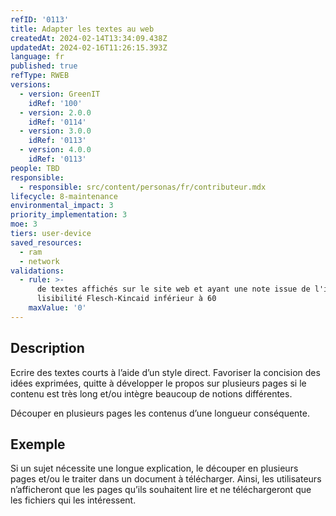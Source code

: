 ```yaml
---
refID: '0113'
title: Adapter les textes au web
createdAt: 2024-02-14T13:34:09.438Z
updatedAt: 2024-02-16T11:26:15.393Z
language: fr
published: true
refType: RWEB
versions:
  - version: GreenIT
    idRef: '100'
  - version: 2.0.0
    idRef: '0114'
  - version: 3.0.0
    idRef: '0113'
  - version: 4.0.0
    idRef: '0113'
people: TBD
responsible:
  - responsible: src/content/personas/fr/contributeur.mdx
lifecycle: 8-maintenance
environmental_impact: 3
priority_implementation: 3
moe: 3
tiers: user-device
saved_resources:
  - ram
  - network
validations:
  - rule: >-
      de textes affichés sur le site web et ayant une note issue de l'indice de
      lisibilité Flesch-Kincaid inférieur à 60
    maxValue: '0'
---
```


## Description

Ecrire des textes courts à l’aide d’un style direct. Favoriser la concision des idées exprimées, quitte à développer le propos sur plusieurs pages si le contenu est très long et/ou intègre beaucoup de notions différentes.

Découper en plusieurs pages les contenus d’une longueur conséquente.

## Exemple

Si un sujet nécessite une longue explication, le découper en plusieurs pages et/ou le traiter dans un document à télécharger.
Ainsi, les utilisateurs n’afficheront que les pages qu’ils souhaitent lire et ne téléchargeront que les fichiers qui les intéressent.
